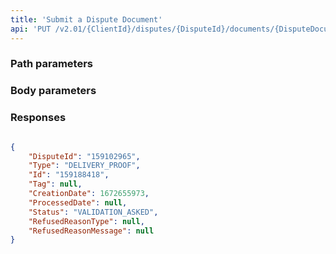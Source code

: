 ```yaml
---
title: 'Submit a Dispute Document'  
api: 'PUT /v2.01/{ClientId}/disputes/{DisputeId}/documents/{DisputeDocumentId}'  
---
```





### Path parameters  

<DisputeId />  

<DisputeDocumentId />  

### Body parameters  

<Status />  

### Responses  

<AccordionGroup><Accordion title="200">  

<DisputeIdResponse />  

<Type4Response />  

<IdResponse />  

<Tag2Response />  

<CreationDateResponse />  

<ProcessedDateResponse />  

<Status6Response />  

<RefusedReasonTypeResponse />  

<RefusedReasonMessageResponse /></Accordion></AccordionGroup>  

<ResponseExample>  

```json 200  

{
    "DisputeId": "159102965",
    "Type": "DELIVERY_PROOF",
    "Id": "159188418",
    "Tag": null,
    "CreationDate": 1672655973,
    "ProcessedDate": null,
    "Status": "VALIDATION_ASKED",
    "RefusedReasonType": null,
    "RefusedReasonMessage": null
}  
 ```  

</ResponseExample>  

<RequestExample>  
  <RestSubmitDisputeDocument />
  <PhpSubmitDisputeDocument />
  <NodeSubmitDisputeDocument />
  <RubySubmitDisputeDocument />
  <SubmitDisputeDocumentPython />
</RequestExample>